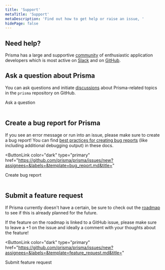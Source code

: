 ```yaml
---
title: 'Support'
metaTitle: 'Support'
metaDescription: 'Find out how to get help or raise an issue, '
hidePage: false
---
```


## Need help?

Prisma has a large and supportive [community](https://prisma.io/community) of enthusiastic application developers which is most active on [Slack](https://slack.prisma.io) and on [GitHub](https://github.com/prisma/prisma).

## Ask a question about Prisma

You can ask questions and initiate [discussions](https://github.com/prisma/prisma/discussions/) about Prisma-related topics in the `prisma` repository on GitHub.

<ButtonLink color="dark" type="primary" href="https://github.com/prisma/prisma/discussions">
  Ask a question
</ButtonLink>
<br />
<br />

## Create a bug report for Prisma

If you see an error message or run into an issue, please make sure to create a bug report! You can find [best practices for creating bug reports](creating-bug-reports) (like including additional debugging output) in these docs.

<ButtonLink
  color="dark"
  type="primary"
  href="https://github.com/prisma/prisma/issues/new?assignees=&labels=&template=bug_report.md&title="
>
  Create bug report
</ButtonLink>
<br />
<br />

## Submit a feature request

If Prisma currently doesn't have a certain, be sure to check out the [roadmap](about/roadmap) to see if this is already planned for the future.

If the feature on the roadmap is linked to a GitHub issue, please make sure to leave a +1 on the issue and ideally a comment with your thoughts about the feature!

<ButtonLink
  color="dark"
  type="primary"
  href="https://github.com/prisma/prisma/issues/new?assignees=&labels=&template=feature_request.md&title="
>
  Submit feature request
</ButtonLink>
